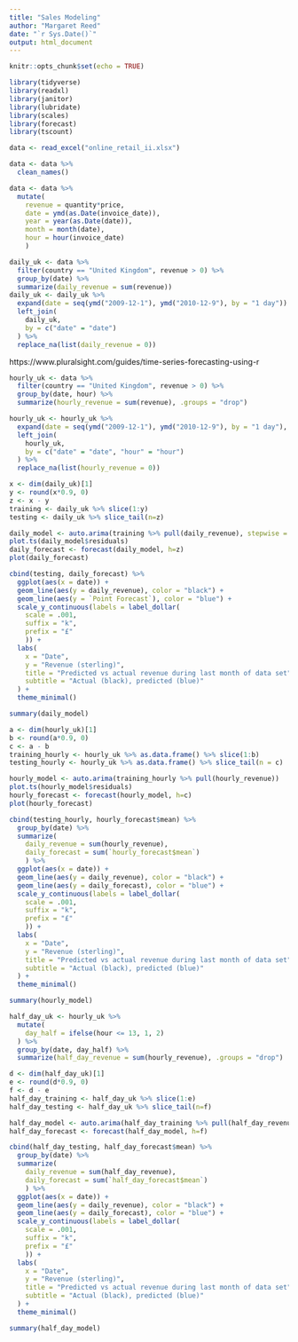 ```yaml
---
title: "Sales Modeling"
author: "Margaret Reed"
date: "`r Sys.Date()`"
output: html_document
---
```


```r
knitr::opts_chunk$set(echo = TRUE)
```

```r
library(tidyverse)
library(readxl)
library(janitor)
library(lubridate)
library(scales)
library(forecast)
library(tscount)
```

```r
data <- read_excel("online_retail_ii.xlsx")
```

```r
data <- data %>%
  clean_names()

data <- data %>%
  mutate(
    revenue = quantity*price,
    date = ymd(as.Date(invoice_date)),
    year = year(as.Date(date)),
    month = month(date),
    hour = hour(invoice_date)
    )
```

```r
daily_uk <- data %>%
  filter(country == "United Kingdom", revenue > 0) %>%
  group_by(date) %>%
  summarize(daily_revenue = sum(revenue))
daily_uk <- daily_uk %>%
  expand(date = seq(ymd("2009-12-1"), ymd("2010-12-9"), by = "1 day")) %>%
  left_join(
    daily_uk,
    by = c("date" = "date")
  ) %>%
  replace_na(list(daily_revenue = 0))
```

https://www.pluralsight.com/guides/time-series-forecasting-using-r

```r
hourly_uk <- data %>%
  filter(country == "United Kingdom", revenue > 0) %>%
  group_by(date, hour) %>%
  summarize(hourly_revenue = sum(revenue), .groups = "drop")

hourly_uk <- hourly_uk %>%
  expand(date = seq(ymd("2009-12-1"), ymd("2010-12-9"), by = "1 day"), hour = 7:20) %>%
  left_join(
    hourly_uk,
    by = c("date" = "date", "hour" = "hour")
  ) %>%
  replace_na(list(hourly_revenue = 0))
```


```r
x <- dim(daily_uk)[1]
y <- round(x*0.9, 0)
z <- x - y
training <- daily_uk %>% slice(1:y)
testing <- daily_uk %>% slice_tail(n=z)
```

```r
daily_model <- auto.arima(training %>% pull(daily_revenue), stepwise = F)
plot.ts(daily_model$residuals)
daily_forecast <- forecast(daily_model, h=z)
plot(daily_forecast)
```

```r
cbind(testing, daily_forecast) %>%
  ggplot(aes(x = date)) +
  geom_line(aes(y = daily_revenue), color = "black") +
  geom_line(aes(y = `Point Forecast`), color = "blue") +
  scale_y_continuous(labels = label_dollar(
    scale = .001, 
    suffix = "k",
    prefix = "£"
    )) +
  labs(
    x = "Date",
    y = "Revenue (sterling)",
    title = "Predicted vs actual revenue during last month of data set",
    subtitle = "Actual (black), predicted (blue)"
  ) +
  theme_minimal()
```

```r
summary(daily_model)
```


```r
a <- dim(hourly_uk)[1]
b <- round(a*0.9, 0)
c <- a - b
training_hourly <- hourly_uk %>% as.data.frame() %>% slice(1:b)
testing_hourly <- hourly_uk %>% as.data.frame() %>% slice_tail(n = c)
```

```r
hourly_model <- auto.arima(training_hourly %>% pull(hourly_revenue))
plot.ts(hourly_model$residuals)
hourly_forecast <- forecast(hourly_model, h=c)
plot(hourly_forecast)
```

```r
cbind(testing_hourly, hourly_forecast$mean) %>%
  group_by(date) %>%
  summarize(
    daily_revenue = sum(hourly_revenue), 
    daily_forecast = sum(`hourly_forecast$mean`)
    ) %>%
  ggplot(aes(x = date)) +
  geom_line(aes(y = daily_revenue), color = "black") +
  geom_line(aes(y = daily_forecast), color = "blue") +
  scale_y_continuous(labels = label_dollar(
    scale = .001, 
    suffix = "k",
    prefix = "£"
    )) +
  labs(
    x = "Date",
    y = "Revenue (sterling)",
    title = "Predicted vs actual revenue during last month of data set",
    subtitle = "Actual (black), predicted (blue)"
  ) +
  theme_minimal()
```

```r
summary(hourly_model)
```


```r
half_day_uk <- hourly_uk %>%
  mutate(
    day_half = ifelse(hour <= 13, 1, 2)
  ) %>%
  group_by(date, day_half) %>%
  summarize(half_day_revenue = sum(hourly_revenue), .groups = "drop")

d <- dim(half_day_uk)[1]
e <- round(d*0.9, 0)
f <- d - e
half_day_training <- half_day_uk %>% slice(1:e)
half_day_testing <- half_day_uk %>% slice_tail(n=f)
```

```r
half_day_model <- auto.arima(half_day_training %>% pull(half_day_revenue), stepwise = F)
half_day_forecast <- forecast(half_day_model, h=f)
```

```r
cbind(half_day_testing, half_day_forecast$mean) %>%
  group_by(date) %>%
  summarize(
    daily_revenue = sum(half_day_revenue), 
    daily_forecast = sum(`half_day_forecast$mean`)
    ) %>%
  ggplot(aes(x = date)) +
  geom_line(aes(y = daily_revenue), color = "black") +
  geom_line(aes(y = daily_forecast), color = "blue") +
  scale_y_continuous(labels = label_dollar(
    scale = .001, 
    suffix = "k",
    prefix = "£"
    )) +
  labs(
    x = "Date",
    y = "Revenue (sterling)",
    title = "Predicted vs actual revenue during last month of data set",
    subtitle = "Actual (black), predicted (blue)"
  ) +
  theme_minimal()
```
```r
summary(half_day_model)
```

